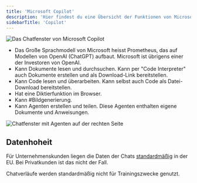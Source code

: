 ```yaml
---
title: 'Microsoft Copilot'
description: 'Hier findest du eine Übersicht der Funktionen von Microsoft Copilot, das in vielen Microsoft Abonnements und Produkten (z.B. 365, Bing Search, MS Teams) enthalten oder als Pay-as-you-go verfügbar ist. Nicht zu verwechseln mit GitHub Copilot, das auch zu Microsoft gehört.'
sidebarTitle: 'Copilot'
---
```


![Das Chatfenster von Microsoft Copilot](screenshot1.png)

- Das Große Sprachmodell von Microsoft heisst Prometheus, das auf Modellen von OpenAI (ChatGPT) aufbaut. Microsoft ist übrigens einer der Investoren von OpenAI.
- Kann Dokumente lesen und durchsuchen. Kann per "Code Interpreter" auch Dokumente erstellen und als Download-Link bereitstellen.
- Kann Code lesen und überarbeiten. Kann selbst auch Code als Datei-Download bereitstellen.
- Hat eine Diktierfunktion im Browser.
- Kann #Bildgenerierung.
- Kann Agenten erstellen und teilen. Diese Agenten enthalten eigene Dokumente und Anweisungen.

![Chatfenster mit Agenten auf der rechten Seite](screenshot2.png)

## Datenhoheit

Für Unternehmenskunden liegen die Daten der Chats [standardmäßig](https://learn.microsoft.com/en-us/copilot/microsoft-365/enterprise-data-protection) in der EU. Bei Privatkunden ist das nicht der Fall.

Chatverläufe werden standardmäßig nicht für Trainingszwecke genutzt.